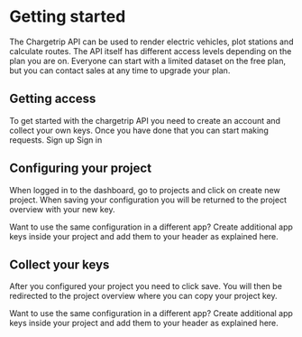 <!-- order: 1 -->
# Getting started
The Chargetrip API can be used to render electric vehicles, plot stations and calculate routes. The API itself has different access levels depending on the plan you are on. Everyone can start with a limited dataset on the free plan, but you can contact sales at any time to upgrade your plan.

<step number="1" img="/getting-access.png">

  ## Getting access
  To get started with the chargetrip API you need to create an account and collect your own keys. Once you have done that you can start making requests.
  <c-button size="md" color="accent">
    Sign up
  </c-button>
  <c-button size="md" color="alt">
    Sign in
  </c-button>
</step>
<step number="2" img="/configuring-your-project.png">

  ## Configuring your project
  When logged in to the dashboard, go to projects and click on create new project. When saving your configuration you will be returned to the project overview with your new key.

  <step-note color="alt" title="Chargetrip">

  Want to use the same configuration in a different app? Create additional app keys inside your project and add them to your header as explained here.

  </step-note>
</step>
<step number="3" img="/collect-your-keys.png">

  ## Collect your keys
  After you configured your project you need to click save. You will then be redirected to the project overview where you can copy your project key.

  <step-note color="alt" title="Chargetrip">

  Want to use the same configuration in a different app? Create additional app keys inside your project and add them to your header as explained here.

  </step-note>
</step>
